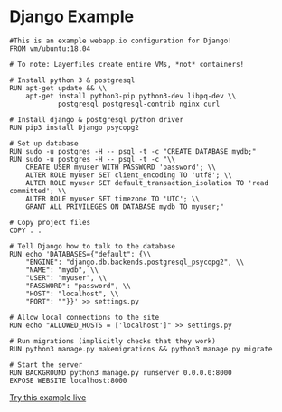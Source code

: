 # Django Example

```Layerfile
#This is an example webapp.io configuration for Django!
FROM vm/ubuntu:18.04

# To note: Layerfiles create entire VMs, *not* containers!

# Install python 3 & postgresql
RUN apt-get update && \\
    apt-get install python3-pip python3-dev libpq-dev \\
            postgresql postgresql-contrib nginx curl

# Install django & postgresql python driver
RUN pip3 install Django psycopg2

# Set up database
RUN sudo -u postgres -H -- psql -t -c "CREATE DATABASE mydb;"
RUN sudo -u postgres -H -- psql -t -c "\\
    CREATE USER myuser WITH PASSWORD 'password'; \\
    ALTER ROLE myuser SET client_encoding TO 'utf8'; \\
    ALTER ROLE myuser SET default_transaction_isolation TO 'read committed'; \\
    ALTER ROLE myuser SET timezone TO 'UTC'; \\
    GRANT ALL PRIVILEGES ON DATABASE mydb TO myuser;"

# Copy project files
COPY . .

# Tell Django how to talk to the database
RUN echo 'DATABASES={"default": {\\
    "ENGINE": "django.db.backends.postgresql_psycopg2", \\
    "NAME": "mydb", \\
    "USER": "myuser", \\
    "PASSWORD": "password", \\
    "HOST": "localhost", \\
    "PORT": ""}}' >> settings.py

# Allow local connections to the site
RUN echo "ALLOWED_HOSTS = ['localhost']" >> settings.py

# Run migrations (implicitly checks that they work)
RUN python3 manage.py makemigrations && python3 manage.py migrate

# Start the server
RUN BACKGROUND python3 manage.py runserver 0.0.0.0:8000
EXPOSE WEBSITE localhost:8000
```

[Try this example live](/onboarding/github)
